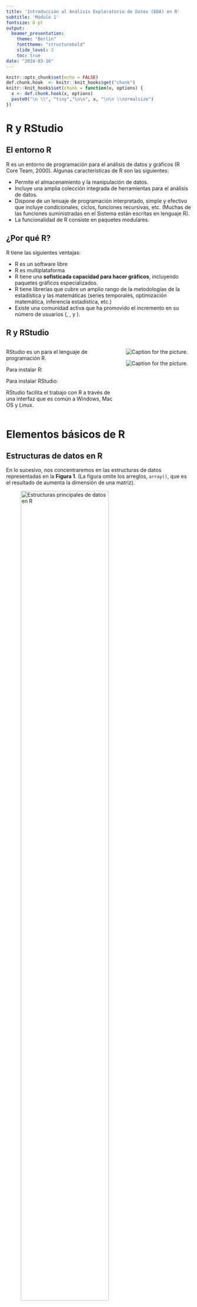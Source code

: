 ```yaml
---
title: 'Introducción al Análisis Exploratorio de Datos (EDA) en R'
subtitle: 'Módulo 1'
fontsize: 8 pt
output:
  beamer_presentation:
    theme: "Berlin"
    fonttheme: "structurebold"
    slide_level: 2
    toc: true
date: "2024-03-16"
---
```


```r
knitr::opts_chunk$set(echo = FALSE)
def.chunk.hook  <- knitr::knit_hooks$get("chunk")
knitr::knit_hooks$set(chunk = function(x, options) {
  x <- def.chunk.hook(x, options)
  paste0("\n \\", "tiny","\n\n", x, "\n\n \\normalsize")
})
```


# R y RStudio

## El entorno R

R es un entorno de programación para el análisis de datos y gráficos (R Core Team, 2000). Algunas características de R son las siguientes:

-   Permite el almacenamiento y la manipulación de datos.
-   Incluye una amplia colección integrada de herramientas para el análisis de datos.
-   Dispone de un lenuaje de programación interpretado, simple y efectivo que incluye condicionales, ciclos, funciones recursivas, etc. (Muchas de las funciones suministradas en el Sistema están escritas en lenguaje R).
-   La funcionalidad de R consiste en paquetes modulares.

## ¿Por qué R?

R tiene las siguientes ventajas:

-   R es un software libre
-   R es multiplataforma
-   R tiene una **sofisticada capacidad para hacer gráficos**, incluyendo paquetes gráficos especializados.
-   R tiene librerías que cubre un amplio rango de la metodologías de la estadística y las matemáticas (series temporales, optimización matemática, inferencia estadística, etc.)
-   Existe una comunidad activa que ha promovido el incremento en su número de usuarios ([\textcolor{cyan}{The R Project}](https://www.r-project.org/), [\textcolor{cyan}{R Contributor Site}](https://contributor.r-project.org/slack), [\textcolor{cyan}{RStudio Community}](https://community.rstudio.com/) y [\textcolor{cyan}{R Bloggers}](http://www.r-bloggers.com)).

## R y RStudio

::: columns
::: {.column width="50%"}

\bigskip

RStudio es un \textbf{IDE (Integrated Development Environment)} para el lenguaje de programación R.

\bigskip

Para instalar R: \textcolor{cyan}{https://cran.r-project.org/}

\bigskip

Para instalar RStudio: \textcolor{cyan}{http://www.rstudio.com/download}

\bigskip

RStudio facilita el trabajo con R a través de una interfaz que es común a Windows, Mac OS y Linux.
:::

::: {.column width="25%"}

![Caption for the picture.](Figuras/R.jpg)\

\bigskip

\bigskip

![Caption for the picture.](Figuras/RStudio.png)\
:::
:::

# Elementos básicos de R

## Estructuras de datos en R

En lo sucesivo, nos concentraremos en las estructuras de datos representadas en la **Figura 1**. (La figura omite los arreglos, `array()`, que es el resultado de aumenta la dimensión de una matriz).

![Estructuras principales de datos en R](Figuras/Estructures.png){width="75%"}



## Tipos de vectores

::: columns
::: {.column width="60%"}

\bigskip

\bigskip

La función `class()` permite recuperar alguna de las siguientes clases

-   Cadena de caracteres
-   Numérico (*double*)
-   Entera
-   Lógico
:::
  
::: {.column width="40%"}
![Clases de vectores](Figuras/Clases.png)
:::
:::
  
## Vectores
  
::: columns
::: {.column width="60%"}
El **operador de asignación** `<-` es usado para asignar un nombre al objeto. Para definir vectores:
  
```r
v1 <- c("a", "b", "c")
v1
```

Para seleccionar el elemento $i$:
  
```r
v1[3]
```

Recuerde que

-   `length()`muestra la longitud
-   `typeof()`muestra el tipo de vector
-   `names()` nombra los elementos
-   R usa **ejecución por elementos**
:::
  
::: {.column width="40%"}
![Ejemplos de ejecución por elementos](Figuras/Vectores.png)
:::
:::
  
  
  
## Matrices
  
::: columns
::: {.column width="60%"}
Una matriz se define usando `matrix()`. El parámetro `byrow` determina si las entradas son completadas por filas (`TRUE`) o columnas (`FALSE`). Así

```r
m1 <- matrix(c(1,2,3,5), nrow = 2, ncol = 2, byrow = T)
m1
```

Las entradas son seleccionadas con `[i, j]`:
  
```r
m1[2,2] # Fila 2 y columna 2
m1[2,]  # Fila 2
m1[ ,2] # Columna 2
```

:::
  
::: {.column width="40%"}
![Uso de índices en matrices](Figuras/Matrices.png)

:::
:::

**Funciones importantes:** `rbind` (permite agregar filas), `cbind` (permite agregar columnas, `dim` (proporciona las dimensiones), `diag` extrae elementos de la diagonal, `nrow` y `ncol()` (proporciona el no. de filas y columnas, respectivamente)

## Nota: operaciones con matrices
  
::: columns
::: {.column width="50%"}

\bigskip

\bigskip

A diferencia de la ejecución por elemento `a*b`, el producto de matrices se obtiene de

```r
m1 %*% t(m1) # m1 por su traspuesta
```

La **Figura 5** muestra otras operaciones útiles usando matrices.

:::
  
::: {.column width="50%"}
![Operaciones con matrices](Tablas/Operaciones_matrices.png)
:::
:::
  
## Data frames
  
Los data frames son estructuras rectangulares de datos que pueden contener objetos de diferente tipo (cadena, numéricos, lógicos, etc.). Creamos un data frame con tres columnas (*id*, *sexo* y *edad*):
  
```r
id = 1:4
sexo = factor(c("male", "male", "female", "female"))
edad = c(15, 26, 43, 56)
df = data.frame(id, sexo, edad)
df
```

Al igual que una matriz, se seleccionan sus entradas usando `[i,j]`. También:
  
  
```r
df$edad              # seleccionar variable edad
df$edad[1]           # primer elemento de edad
df[c("id", "edad")]  # seleccionar las variables id y edad
```

Para verificar los nombres de las variables usamos `colnames()`. 

## Listas

::: columns
::: {.column width="50%"}
Las listas son estructuras heterogéneas de datos. Aunque son estructuras unidimensionales, las listas permiten almacenar objetos de distinta clase (vectores, matrices, data frames, otras listas). Así:
  
  
```r
lista <- list(vector1 = v1, 
              matriz = m1, dataframe = df)
lista
```


:::
  
::: {.column width="50%"}

\bigskip

\bigskip

![Uso de índices en listas](Figuras/Listas.png)
:::
:::
  
  
## Condicionales
  
::: columns
::: {.column width="50%"}

\bigskip

\bigskip

Usando condicionales, una operación es ejecutada si la condición se cumple (`TRUE`); de otro modo (`ELSE`), establece la operación que es ejecutada si la condición no se cumple (`FALSE`). La estructura general es la siguiente:
  
  
```r
if (condition) {
  # Ejecutado cuando la condición es verdadera
} else {
  # Ejecutado cuando la condición es falsa
}
```


:::
  
::: {.column width="50%"}
![Descripción de operadores](Tablas/Operadores.png)
:::
:::
  
## Funciones
  
En general, la estructura de una función es la siguiente:

```r
function(arg_1 = x1, arg_2 = x2, ..., arg_n = xn)
```

A partir de `function()`, se pueden crear funciones con base en la siguiente estructura:
  
```r
my_function = function(args){
  #statement
  #statement
  #statemente
  return(y)
}
```

Cuando se usan funciones definidas en una librería, se pueden conocer los detalles de los argumentos y la salida de la funciones con los comandos `??`y `help()`. 

## Ejercicio 

\begin{enumerate}

\item{Crear una matriz partir de tres vectores (una cadena y dos numéricos). Convertir la matriz en data frame y seleccionar el elemento (2, 3)}

\item{Crear una función que, si la entrada es un vector numérico, la salida sea la media, la mediana, el percentil 25 y 75. (Para la salida use una lista). }

\end{enumerate}


# Herramientas para la manipulación de datos

## Paquetes en R

Los paquetes en R son colecciones de funciones, datos y documentación cuyo objetivo es  extender las capacidades básicas de R. **CRAN** (The Comprehensive R Archive Network) es una red de servidores que almacenan versiones de R, así como librerías en R que cumplen las políticas del repositorio \textcolor{cyan}{(CRAN, 2022)}.

Para instalar paquetes del repositorio **CRAN**:
  
```r
install.packages(“dplyr”)
```

Después de instalar el paquete, se debe cargar la librería:

```r
library(dplyr)
```

Para encontrar la documentación del paquete:
  
```r
help(dplyr)
```

## Tidyverse

::: columns
::: {.column width="50%"}

\bigskip

\bigskip

\bigskip

**Tidyverse** es un conjunto de librerías en R diseñadas para el análisis de datos (importar, transforma, visualizar y modelar con datos) (Wickham, 2019).

\bigskip

Nos concentraremos en las siguientes librerías:
  
- dplyr
- ggplot2
- forcats*
  
:::
  
::: {.column width="50%"}
![Librerías en Tidyverse](Figuras/Tidyverse.png)
:::
:::
  
## Importar datos
  
El primer paso es definir el directorio de trabajo:
  
```r
setwd("path")
```

Nos concentraremos en funciones para importar los siguientes formatos de datos
\begin{table}[ht]
\centering
\resizebox{11cm}{!}{
  \begin{tabular}{|*{4}{c|}}
  \hline
  \textbf{Formato} & \textbf{Formato específico}  & \textbf{Función} & \textbf{Paquete}  \\
  \hline
  Texto o tabulares & CSV   &  read\_csv()        & readr \\  
  \cline{2-4}
  &      Otros formatos de texto    &  read\_delim()   &        readr              \\ 
  \hline
  Formatos de otros programas           &  Excel         & read\_excel()           &  readxl   \\ 
  \cline{2-4}
  & SPSS   &  read\_sav()         &  haven                   \\  
  \cline{2-4}
  & STATA          &  read\_dta()         & haven                     \\  
  \cline{2-4}
  & SAS          &  read\_sas()         &   haven                   \\
  \hline
  
  Formatos propios de R          &  .rda         & load()           &  base   \\ 
  \cline{2-4}
  & .rds   &  readRDS()         &    base                 \\  
  \hline
  \hline
  \end{tabular}
}
\label{tab:multicol}
\end{table}

## Pipe (%>%)

La tubería de comando o *pipeline* (`%>%`) es una herramienta utilizada para el encadenamiento de funciones. El operador nos permite escribir una secuencia de operaciones

Una secuencia en su **forma estándar** sigue la forma

```r
dataset_2 <- dplyr::filter(dataset, attend > 15 & attend != 20)

```

En **forma encadenada**:

```r
dataset_2 <- dataset %>% dplyr::filter(attend > 15 & attend != 20)
```

El siguiente atajo es útil: ![Caption for the picture.](Figuras/Atajo.jpg){width=110}\

## Dplyr

El paquete **dplyr** proporciona una sintaxis para la manipulación de datos. (El operador `%>%` pertenece a la sintaxis de dplyr). Nos concentraremos en las siguientes funciones:
  
![Algunas funciones en el paquete dplyr](Figuras/Dplyr.png){width=300}

## Resumen por grupo

::: columns
::: {.column width="50%"}

\bigskip

Usando las funciones `summarize()` y `group_by()`, obtenemos un resumen descriptivo de la base de datos diferenciado según una o más variables de control. Por ejemplo:
  
```r
# Resumen general
table_1 <- new_dataset %>% filter(Int_attend == "Group 4")
%>%   summarize(MeanAttend = mean(attend),SdAttend = sd(attend)) 
```

```r
# Resumen diferenciado
table_2 <- new_dataset %>% group_by(Int_attend) %>%
  summarize(MeanAttend = mean(attend), SdAttend = sd(attend))
```

La **Figura 10** muestra el funcionamiento de `summarize()` y `group_by()`.

:::
  
::: {.column width="46%"}
![Caption for the picture.](Figuras/Group_summary.png)
:::
:::
  
## ggplot2
  
El paquete **ggplot2** proporciona un sistema coherente para visualizar datos y crear gráficos. La versatilidad de **ggplot2** radica en el uso de la Gramática de Gráficos (*Grammar of Graphics*).

```r
ggplot(dataset, aes()) + geometría + faceta + opciones
```

donde:
  
\begin{enumerate}

\item{\textit{dataset} es un data frame}

\item{Las características del mapa \textbf{aes()} describe los ejes $(x,y)$, el color exterior (\textbf{color} o \textbf{colour}), el color interior (\textbf{fill}), la forma de los puntos (\textbf{shape}), el tipo de línea (\textbf{linetype}) y el tamaño (\textbf{size})}

\item{Los objetos geométricos (\textbf{geometría}) determinan el tipo de gráfico:
    
  \begin{itemize}
  
  \item{Puntos ($geom\_point$)}
  \item{Líneas ($geom\_lines$)}
  \item{Histogramas ($geom\_histogram$)}
  \item{Boxplot ($geom\_boxplot$)}
  
  \end{itemize}
}

\item{La \textbf{faceta} permite dividir un gráfico en múltiples gráficos de acuerdo con grupos}



\end{enumerate}

## Ejercicios


\begin{enumerate}

\item{Crear un gráfico que el ingreso promedio de acuerdo con la edad en años para las personas ocupados. Presente la gráfica diferenciada por ciudades.}

\item{Filtra la base de datos de personas ocupadas para el grupo de mujeres con ingresos de \$2.000.000 –  \$5.000.000. Muestre un gráfico sobre el nivel de educación en esta población.}

\end{enumerate}


# Recursos alternativos


- La librería `swirl` proporciona un tutorial sobre elementos básicos en R

```r
install.packages(“swirl”)
library (swirl)
swirl()
```



- Data wrangling with dplyr and tidyr (Cheat Sheet): [\textcolor{cyan}{Recurso 1.2}](https://github.com/sergiobarona03/Curso_EDA_2024_I/blob/main/Recursos%20alternativos/M%C3%B3dulo%201/Recurso12.pdf)

- Visualización de datos usando ggplot2 (Guía Rápida): [\textcolor{cyan}{Recurso 1.3}](https://github.com/sergiobarona03/Curso_EDA_2024_I/blob/main/Recursos%20alternativos/M%C3%B3dulo%201/Recurso13.pdf)

- Factors with forcats (Cheat Sheet): [\textcolor{cyan}{Recurso 1.4}](https://github.com/sergiobarona03/Curso_EDA_2024_I/blob/main/Recursos%20alternativos/M%C3%B3dulo%201/Recurso14.pdf)
  
  \end{itemize}
  
# Bibliografía de consulta
  
\begin{itemize}
  
\item{Wickham, H. (2016) GGplot2. Elegant Graphics for Data Analysis. Springer}
  
\item{Grolemund, G. (2014). Hands-On Programming with R. O’Reilly Media: Sebastopol, CA.}

\item{Schutt, R. \& O’Neil, C. (2014). Doing Data Science. O’Reilly Media: Sebastopol, CA.}
  
\item{Wickham \& Grolemund, G. (2016). R for Data Science: Import, Tidy, Transform, Visualize, and Model Data. O’Reilly Media: Sebastopol, CA.}
  
\end{itemize}
  
